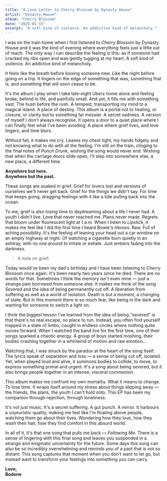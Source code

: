 ```yaml
---
title: "A Love Letter to Cherry Blossom by Dynasty House"
artist: "Dynasty House"
album: "Cherry Blossom"
date: "2025-01-15"
excerpt: "A soft kind of violence. An addictive kind of melancholy."
---
```


I was on the train home when I first listened to *Cherry Blossom* by Dynasty House and it was the kind of evening where everything feels just a little out of reach. The only way I can describe the feeling is this: as if someone had cracked my ribs open and was gently tugging at my heart. A soft kind of violence. An addictive kind of melancholy.

It feels like the breath before kissing someone new. Like the night before going on a trip. It lingers on the edge of something that was, something that is, and something that will soon cease to be.

It's the album I play when I take late-night Ubers home alone and feeling broke, behind in life, and painfully small. And yet, it fills me with something vast. The hush before the rush. A tempest, transporting my mind to a magical island. A place of destiny. This album is a portal not to healing, or closure, or clarity but to something far messier. A secret sadness. A version of myself I don't always recognise. It opens a door to a quiet place where I can finally feel what I've been avoiding. A place where grief lives, and love lingers, and time blurs.

Without fail, it makes me cry. Leaves my chest tight, my hands fidgety and not knowing what to do with all the feeling. I'm still on the train, clinging to the final notes of *Punch Drunk*, wishing the song would never end. Wishing that when the carriage doors slide open, I'll step into somewhere else, a new place, a different time.

**Anywhere but here.  
Anywhere but the past.**

These songs are soaked in grief. Grief for lovers lost and versions of ourselves we'll never get back. Grief for the things we didn't say. For time that keeps going, dragging feelings with it like a tide pulling back into the ocean.

To me, grief is also losing time to daydreaming about a life I never had. A youth I didn't live. Love that never reached me. Plans never made. Regrets that bloom under fluorescent light at 1 a.m. When I listen to *Lipstick*, it makes me feel like I did the first time I heard Bowie's *Heroes*. Raw. Full of aching possibility. It's the feeling of leaning your head out a car window on an empty highway at night. Of watching a cigarette burn quietly in an ashtray, with no one around to inhale or exhale. Just embers fading into the darkness.

> A note on grief:

Today would've been my dad's birthday and I have been listening to *Cherry Blossom* once again. It's been nearly two years since he died. There are no words for that. Sometimes I think the memory isn't even mine — just a strange pain borrowed from someone else. It makes me think of the song *Severed* and the idea of being permanently cut off. A liberation from suffering as well as a world of isolation. Death is but a moment, a changing of state. But in this moment there is so much fear, like being in the dark and wanting for someone to switch a light on.

I think the biggest lesson I've learned from the idea of being "severed" is that there's no real escape, no place to run. Instead, you often find yourself trapped in a state of limbo, caught in endless circles where nothing quite moves forward. When I watched the band live for the first time, one of their songs sparked a chaotic energy. A group of boys started moshing, their bodies crashing together in a whirlwind of motion and raw emotion...

Watching that, I was struck by the paradox at the heart of the song itself. The lyrics speak of separation and loss — a sense of being cut off, isolated. Yet, when played loud and alive, it summons bodies to collide, to move, to express something primal and urgent. It's a song about being severed, but it also brings people together in an intense, visceral communion.

This album makes me confront my own mortality. What it means to change. To lose time. It wraps itself around my stress about things slipping away — the friends, the plans, the youth I can't hold onto. This EP has been my companion through rejection, through loneliness.

It's not just music. It's a secret suffering. A gut punch. A mirror. It harbours a voyeuristic quality, making me feel like I'm floating above people, watching them go about their lives. Wondering how they love, how they wash their hair, how they find comfort in this absurd world.

In all of it, it's that one song that pulls me back — *Following Me*. There is a sense of lingering with this final song and leaves you suspended in a strange and enigmatic uncertainty for the future. Some days this song can also be so incredibly overwhelming and reminds you of a past that is not so distant. This song captures that moment when you don't want to let go, but instead want to transform your feelings into something you can carry.

**Love,  
Bodene**
